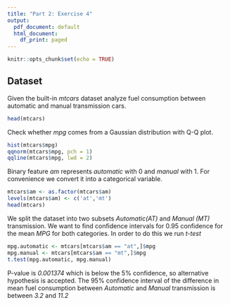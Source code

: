 ```yaml
---
title: "Part 2: Exercise 4"
output:
  pdf_document: default
  html_document:
    df_print: paged
---
```


```r
knitr::opts_chunk$set(echo = TRUE)
```
## Dataset 

Given the built-in *mtcars* dataset analyze fuel consumption between automatic and manual transmission cars.

```r
head(mtcars)
```

Check whether *mpg* comes from a Gaussian distribution with Q-Q plot.

```r
hist(mtcars$mpg)
qqnorm(mtcars$mpg, pch = 1)
qqline(mtcars$mpg, lwd = 2)
```

Binary feature *am* represents *automatic* with 0 and *manual* with 1. For convenience we convert it into a categorical variable.
```r
mtcars$am <- as.factor(mtcars$am)
levels(mtcars$am) <- c('at','mt')
head(mtcars)
```

We split the dataset into two subsets *Automatic(AT)* and *Manual (MT)* transmission. We want to find confidence intervals for 0.95 confidence for the mean *MPG* for both categories. In order to do this we run *t-test*

```r
mpg.automatic <- mtcars[mtcars$am == "at",]$mpg
mpg.manual <- mtcars[mtcars$am == "mt",]$mpg
t.test(mpg.automatic, mpg.manual)
```

P-value is *0.001374* which is below the 5% confidence, so alternative hypothesis is accepted. The 95% confidence interval of the difference in mean fuel consumption between *Automatic* and *Manual* transmission is between *3.2* and *11.2*





